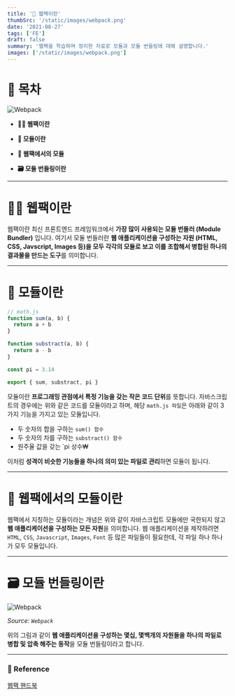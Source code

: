 ```yaml
---
title: '🎒 웹팩이란'
thumbSrc: '/static/images/webpack.png'
date: '2021-08-27'
tags: ['FE']
draft: false
summary: '웹팩을 학습하며 정리한 자료로 모듈과 모듈 번들링에 대해 설명합니다.'
images: ['/static/images/webpack.png']
---
```


# 📌 목차

![Webpack](/static/images/webpack.png)

- **💁🏻 웹팩이란**

- **📂 모듈이란**

- **🤔 웹팩에서의 모듈**

- **🗃️ 모듈 번들링이란**

---

# 💁🏻 웹팩이란

웹팩이란 최신 프론트엔드 프레임워크에서 **가장 많이 사용되는 모듈 번들러 (Module Bundler)** 입니다. 여기서 모듈 번들러란 **웹 애플리케이션을 구성하는 자원 (HTML, CSS, Javscript, Images 등)을 모두 각각의 모듈로 보고 이를 조합해서 병합된 하나의 결과물을 만드는 도구**를 의미합니다.

---

# 📂 모듈이란

```javascript
// math.js
function sum(a, b) {
  return a + b
}

function substract(a, b) {
  return a - b
}

const pi = 3.14

export { sum, substract, pi }
```

모듈이란 **프로그래밍 관점에서 특정 기능을 갖는 작은 코드 단위**를 뜻합니다. 자바스크립트의 경우에는 위와 같은 코드를 모듈이라고 하며, 해당 `math.js 파일`은 아래와 같이 3가지 기능을 가지고 있는 모듈입니다.

- 두 숫자의 합을 구하는 `sum() 함수`
- 두 숫자의 차를 구하는 `substract() 함수`
- 원주율 값을 갖는 `pi 상수₩

이처럼 **성격이 비슷한 기능들을 하나의 의미 있는 파일로 관리**하면 모듈이 됩니다.

---

# 🤔 웹팩에서의 모듈이란

웹팩에서 지칭하는 모듈이라는 개념은 위와 같이 자바스크립트 모듈에만 국한되지 않고 **웹 애플리케이션을 구성하는 모든 자원**을 의미합니다. 웹 애플리케이션을 제작하려면 `HTML`, `CSS`, `Javascript`, `Images`, `Font` 등 많은 파일들이 필요한데, 각 파일 하나 하나가 모두 모듈입니다.

---

# 🗃️ 모듈 번들링이란

![Webpack](/static/images/webpack2.png)

_Source: `Webpack`_

위의 그림과 같이 **웹 애플리케이션을 구성하는 몇십, 몇백개의 자원들을 하나의 파일로 병합 및 압축 해주는 동작**을 모듈 번들링이라고 합니다.

---

### 🔗 Reference

[웹팩 핸드북](https://joshua1988.github.io/webpack-guide/webpack/what-is-webpack.html#%EC%9B%B9%ED%8C%A9%EC%9D%B4%EB%9E%80)
